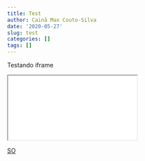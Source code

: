 ```yaml
---
title: Test
author: Cainã Max Couto-Silva
date: '2020-05-27'
slug: test
categories: []
tags: []
---
```


Testando iframe

<iframe src="external.htm" name="iframe"></iframe>
<a href="http://stackoverflow.com" target="iframe">SO</a>
